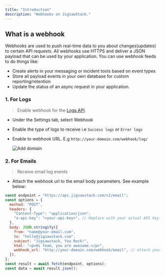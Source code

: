 ```yaml
---
title: "Introduction"
description: "Webhooks on JigsawStack."
---
```


## What is a webhook

Webhooks are used to push real-time data to you about changes(updates) to certain API requests. All webhooks use HTTPS and deliver a JSON payload that can be used by your application. You can use webhook feeds to do things like:

- Create alerts in your messaging or incident tools based on event types
- Store all payload events in your own database for custom reporting/retention
- Update the status of an async request in your application.

### 1. For Logs

> Enable webhook for the [Logs API](https://docs.jigsawstack.com/api-reference/logs/create-log).

- Under the Settings tab, select Webhook
- Enable the type of logs to receive i.e `Success logs` or `Error logs`
- Enable to webhook URL. E.g `http://your-domain.com/webhook/log/`

  <Frame>
    <img
      src="https://res.cloudinary.com/dev-ninja/image/upload/v1712567895/webhooks_qaaslj.png"
      alt="Add domain"
    />
  </Frame>

### 2. For Emails

> Receive email log events

- Attach the webhook url to the email body parameters. See example below:

```javascript
const endpoint = "https://api.jigsawstack.com/v1/email";
const options = {
  method: "POST",
  headers: {
    "Content-Type": "application/json",
    "x-api-key": "<your-api-key>", // Replace with your actual API key.
  },
  body: JSON.stringify({
    from: "name@your-email.com",
    to: "hello@jigsawstack.com",
    subject: "Jigsawstack, You Rock!",
    html: "<p>Hi Team, you are awesome.</p>",
    webhook_url: "http://your-domain.com/webhook/email", // attach your webhook url here.
  }),
};
const result = await fetch(endpoint, options);
const data = await result.json();
```
